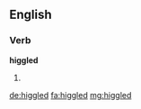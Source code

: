 ==English==

===Verb===
'''higgled'''

# {{past of|higgle}}

[[de:higgled]]
[[fa:higgled]]
[[mg:higgled]]
